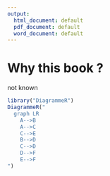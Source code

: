 ```yaml
---
output:
  html_document: default
  pdf_document: default
  word_document: default
---
```


# Why this book ? {#intro}

not known

```r
library("DiagrammeR")
DiagrammeR("
  graph LR
    A-->B
    A-->C
    C-->E
    B-->D
    C-->D
    D-->F
    E-->F
")
```